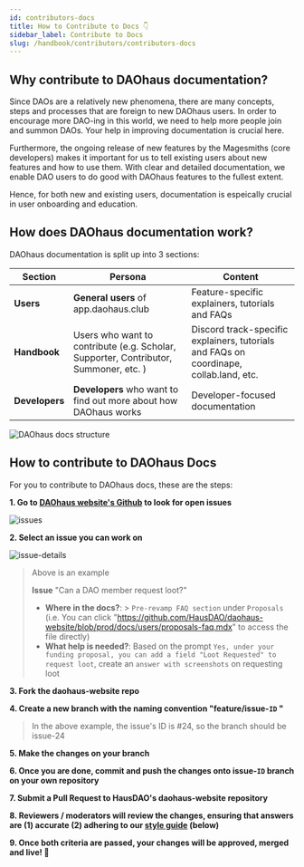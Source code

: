 ```yaml
---
id: contributors-docs
title: How to Contribute to Docs 👇
sidebar_label: Contribute to Docs
slug: /handbook/contributors/contributors-docs
--- 
```


##  Why contribute to DAOhaus documentation? 
Since DAOs are a relatively new phenomena, there are many concepts, steps and processes that are foreign to new DAOhaus users. In order to encourage more DAO-ing in this world, we need to help more people join and summon DAOs. Your help in improving documentation is crucial here. 

Furthermore, the ongoing release of new features by the Magesmiths (core developers) makes it important for us to tell existing users about new features and how to use them. With clear and detailed documentation, we enable DAO users to do good with DAOhaus features to the fullest extent. 

Hence, for both new and existing users, documentation is espeically crucial in user onboarding and education. 

## How does DAOhaus documentation work? 

DAOhaus documentation is split up into 3 sections: 


| Section | Persona | Content |
| ------- | ------- | ------- |
| **Users**   | **General users** of app.daohaus.club    | Feature-specific explainers, tutorials and FAQs    |
| **Handbook**   | Users who want to contribute (e.g. Scholar, Supporter, Contributor, Summoner, etc. )        |  Discord track-specific explainers, tutorials and FAQs on coordinape, collab.land, etc. |
| **Developers**    |  **Developers** who want to find out more about how DAOhaus works       | Developer-focused documentation   |

![DAOhaus docs structure](https://i.imgur.com/t63VXTL.png)

## How to contribute to DAOhaus Docs 


For you to contribute to DAOhaus docs, these are the steps:

**1. Go to [DAOhaus website's Github](https://github.com/HausDAO/daohaus-website/issues) to look for open issues**    

![issues](https://i.imgur.com/9n73PSW.png)

**2. Select an issue you can work on**

![issue-details](https://i.imgur.com/SaySCSA.png)

>Above is an example
>
>**Issue** "Can a DAO member request loot?"
> * **Where in the docs?**:
    >  `Pre-revamp FAQ section` under `Proposals` (i.e. You can click "https://github.com/HausDAO/daohaus-website/blob/prod/docs/users/proposals-faq.mdx" to access the file directly) 
> * **What help is needed?**:
 Based on the prompt `Yes, under your funding proposal, you can add a field "Loot Requested" to request loot`, create an `answer with screenshots` on requesting loot


**3. Fork the daohaus-website repo**

**4. Create a new branch with the naming convention "feature/issue-`ID` "**
> In the above example, the issue's ID is #24, so the branch should be issue-24

**5. Make the changes on your branch**


**6. Once you are done, commit and push the changes onto issue-`ID` branch on your own repository**

**7. Submit a Pull Request to HausDAO's daohaus-website repository**

**8. Reviewers / moderators will review the changes, ensuring that answers are (1) accurate (2) adhering to our [style guide](https://hackmd.io/vI1_pmTJTmy2_u0U7ZYQbA?both#43-Style-Guide) (below)**

**9. Once both criteria are passed, your changes will be approved, merged and live! 🎉**